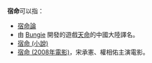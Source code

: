 '''宿命'''可以指：
* [[宿命論|宿命論]]
* 由 [[Bungie|Bungie]] 開發的遊戲[[天命_(遊戲)|天命]]的中國大陸譯名。
* [[宿命_(小說)|宿命 (小說)]]
* [[宿命_(2008年電影)|宿命 (2008年電影)]]，宋承憲、權相佑主演電影。

{{Disambig|Cat=二字消歧义}}